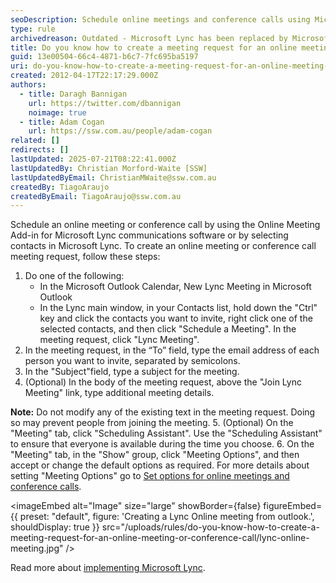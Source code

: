 ```yaml
---
seoDescription: Schedule online meetings and conference calls using Microsoft Lync or Outlook with ease.
type: rule
archivedreason: Outdated - Microsoft Lync has been replaced by Microsoft Teams. See https://www.ssw.com.au/rules/rules-to-better-microsoft-teams/
title: Do you know how to create a meeting request for an online meeting or conference call?
guid: 13e00504-66c4-4871-b6c7-7fc695ba5197
uri: do-you-know-how-to-create-a-meeting-request-for-an-online-meeting-or-conference-call
created: 2012-04-17T22:17:29.000Z
authors:
  - title: Daragh Bannigan
    url: https://twitter.com/dbannigan
    noimage: true
  - title: Adam Cogan
    url: https://ssw.com.au/people/adam-cogan
related: []
redirects: []
lastUpdated: 2025-07-21T08:22:41.000Z
lastUpdatedBy: Christian Morford-Waite [SSW]
lastUpdatedByEmail: ChristianMWaite@ssw.com.au
createdBy: TiagoAraujo
createdByEmail: TiagoAraujo@ssw.com.au
---
```


Schedule an online meeting or conference call by using the Online Meeting Add-in for Microsoft Lync communications software or by selecting contacts in Microsoft Lync.
To create an online meeting or conference call meeting request, follow these steps:

1. Do one of the following:
   * In the Microsoft Outlook Calendar, New Lync Meeting in Microsoft Outlook
   * In the Lync main window, in your Contacts list, hold down the "Ctrl" key and click the contacts you want to invite, right click one of the selected contacts, and then click "Schedule a Meeting". In the meeting request, click "Lync Meeting".
2. In the meeting request, in the “To” field, type the email address of each person you want to invite, separated by semicolons.
3. In the "Subject"field, type a subject for the meeting.
4. (Optional) In the body of the meeting request, above the "Join Lync Meeting" link, type additional meeting details.

**Note:** Do not modify any of the existing text in the meeting request. Doing so may prevent people from joining the meeting. 5. (Optional) On the "Meeting" tab, click "Scheduling Assistant". Use the "Scheduling Assistant" to ensure that everyone is available during the time you choose. 6. On the "Meeting" tab, in the "Show" group, click "Meeting Options", and then accept or change the default options as required. For more details about setting "Meeting Options" go to
[Set options for online meetings and conference calls](http://office.microsoft.com/en-us/communicator-help/set-options-for-online-meetings-and-conference-calls-HA102000107.aspx?CTT=5&origin=HA101990914).


<imageEmbed
  alt="Image"
  size="large"
  showBorder={false}
  figureEmbed={{
    preset: "default",
    figure: 'Creating a Lync Online meeting from outlook.',
    shouldDisplay: true
  }}
  src="/uploads/rules/do-you-know-how-to-create-a-meeting-request-for-an-online-meeting-or-conference-call/lync-online-meeting.jpg"
/>

Read more about [implementing Microsoft Lync](http://www.ssw.com.au/ssw/Consulting/Lync.aspx).

